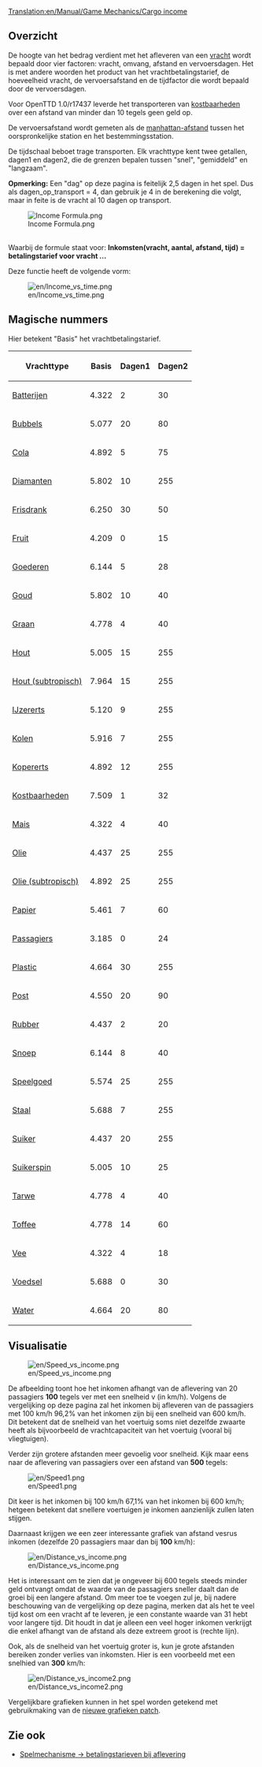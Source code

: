 [[Translation:en/Manual/Game Mechanics/Cargo income]]

==Overzicht==

De hoogte van het bedrag verdient met het afleveren van een [[nl/Manual/Vracht|vracht]] wordt bepaald door vier factoren: vracht, omvang, afstand en vervoersdagen. Het is met andere woorden het product van het vrachtbetalingstarief, de hoeveelheid vracht, de vervoersafstand en de tijdfactor die wordt bepaald door de vervoersdagen.

Voor OpenTTD 1.0/r17437 leverde het transporteren van [[nl/Manual/Base Set/Cargos/Kostbaarheden|kostbaarheden]] over een afstand van minder dan 10 tegels geen geld op.

De vervoersafstand wordt gemeten als de [http://nl.wikipedia.org/wiki/Manhattan-metriek manhattan-afstand] tussen het oorspronkelijke station en het bestemmingsstation.

De tijdschaal beboet trage transporten. Elk vrachttype kent twee getallen, dagen1 en dagen2, die de grenzen bepalen tussen "snel", "gemiddeld" en "langzaam".

'''Opmerking:''' Een "dag" op deze pagina is feitelijk 2,5 dagen in het spel. Dus als dagen_op_transport = 4, dan gebruik je 4 in de berekening die volgt, maar in feite is de vracht al 10 dagen op transport.

<!--
<math>
I(c,a,d,t)=c_\mathrm{Basis} \cdot a \cdot d \cdot \max\left(31,
\begin{cases}
255 & t \le c_\mathrm{Dagen1} \\
255 - (t-c_\mathrm{Dagen1}) & c_\mathrm{Dagen1} < t \le c_\mathrm{Dagen1} + c_\mathrm{Dagen2} \\
255 - 2(t-c_\mathrm{Dagen1}) + c_\mathrm{Dagen2} & t > c_\mathrm{Dagen1} + c_\mathrm{Dagen2} 
\end{cases}\right)\cdot\frac{1}{2^{21}}
</math>
-->

[[File:en/Income Formula.png|Income Formula.png]]

<br>Waarbij de formule staat voor: '''Inkomsten(vracht, aantal, afstand, tijd) = betalingstarief voor vracht ...'''

Deze functie heeft de volgende vorm:

[[File:en/Income vs time.png]]

==Magische nummers==

Hier betekent "Basis" het vrachtbetalingstarief.

{| class="wikitable sortable" style="text-align:right"
! Vrachttype !! Basis !! Dagen1 !! Dagen2
|-
|[[nl/Manual/Base Set/Cargos/Batterijen|Batterijen]]||4.322||2||30
|-
|[[nl/Manual/Base Set/Cargos/Bubbels|Bubbels]]||5.077||20||80
|-
|[[nl/Manual/Base Set/Cargos/Cola|Cola]]||4.892||5||75
|-
|[[nl/Manual/Base Set/Cargos/Diamanten|Diamanten]]||5.802||10||255
|-
|[[nl/Manual/Base Set/Cargos/Frisdrank|Frisdrank]]||6.250||30||50
|-
|[[nl/Manual/Base Set/Cargos/Fruit|Fruit]]||4.209||0||15
|-
|[[nl/Manual/Base Set/Cargos/Goederen|Goederen]]||6.144||5||28
|-
|[[nl/Manual/Base Set/Cargos/Goud|Goud]]||5.802||10||40
|-
|[[nl/Manual/Base Set/Cargos/Graan|Graan]]||4.778||4||40
|-
|[[nl/Manual/Base Set/Cargos/Hout|Hout]]||5.005||15||255
|-
|[[nl/Manual/Base Set/Cargos/Hout|Hout (subtropisch)]]||7.964||15||255
|-
|[[nl/Manual/Base Set/Cargos/IJzererts|IJzererts]]||5.120||9||255
|-
|[[nl/Manual/Base Set/Cargos/Kolen|Kolen]]||5.916||7||255
|-
|[[nl/Manual/Base Set/Cargos/Kopererts|Kopererts]]||4.892||12||255
|-
|[[nl/Manual/Base Set/Cargos/Kostbaarheden|Kostbaarheden]]||7.509||1||32
|-
|[[nl/Manual/Base Set/Cargos/Mais|Mais]]||4.322||4||40
|-
|[[nl/Manual/Base Set/Cargos/Olie|Olie]]||4.437||25||255
|-
|[[nl/Manual/Base Set/Cargos/Olie|Olie (subtropisch)]]||4.892||25||255
|-
|[[nl/Manual/Base Set/Cargos/Papier|Papier]]||5.461||7||60
|-
|[[nl/Manual/Base Set/Cargos/Passagiers|Passagiers]]||3.185||0||24
|-
|[[nl/Manual/Base Set/Cargos/Plastic|Plastic]]||4.664||30||255
|-
|[[nl/Manual/Base Set/Cargos/Post|Post]]||4.550||20||90
|-
|[[nl/Manual/Base Set/Cargos/Rubber|Rubber]]||4.437||2||20
|-
|[[nl/Manual/Base Set/Cargos/Snoep|Snoep]]||6.144||8||40
|-
|[[nl/Manual/Base Set/Cargos/Speelgoed|Speelgoed]]||5.574||25||255
|-
|[[nl/Manual/Base Set/Cargos/Staal|Staal]]||5.688||7||255
|-
|[[nl/Manual/Base Set/Cargos/Suiker|Suiker]]||4.437||20||255
|-
|[[nl/Manual/Base Set/Cargos/Suikerspin|Suikerspin]]||5.005||10||25
|-
|[[nl/Manual/Base Set/Cargos/Tarwe|Tarwe]]||4.778||4||40
|-
|[[nl/Manual/Base Set/Cargos/Toffee|Toffee]]||4.778||14||60
|-
|[[nl/Manual/Base Set/Cargos/Vee|Vee]]||4.322||4||18
|-
|[[nl/Manual/Base Set/Cargos/Voedsel|Voedsel]]||5.688||0||30
|-
|[[nl/Manual/Base Set/Cargos/Water|Water]]||4.664||20||80
|}

==Visualisatie==

[[File:en/Speed vs income.png]]

De afbeelding toont hoe het inkomen afhangt van de aflevering van 20 passagiers '''100''' tegels ver met een snelheid v (in km/h). Volgens de vergelijking op deze pagina zal het inkomen bij afleveren van de passagiers met 100 km/h 96,2% van het inkomen zijn bij een snelheid van 600 km/h. Dit betekent dat de snelheid van het voertuig soms niet dezelfde zwaarte heeft als bijvoorbeeld de vrachtcapaciteit van het voertuig (vooral bij vliegtuigen).

Verder zijn grotere afstanden meer gevoelig voor snelheid. Kijk maar eens naar de aflevering van passagiers over een afstand van '''500''' tegels:

[[File:en/Speed1.png]]

Dit keer is het inkomen bij 100 km/h 67,1% van het inkomen bij 600 km/h; hetgeen betekent dat snellere voertuigen je inkomen aanzienlijk zullen laten stijgen.

Daarnaast krijgen we een zeer interessante grafiek van afstand vesrus inkomen (dezelfde 20 passagiers maar dan bij '''100''' km/h):

[[File:en/Distance vs income.png]]

Het is interessant om te zien dat je ongeveer bij 600 tegels steeds minder geld ontvangt omdat de waarde van de passagiers sneller daalt dan de groei bij een langere afstand. Om meer toe te voegen zul je, bij nadere beschouwing van de vergelijking op deze pagina, merken dat als het te veel tijd kost om een vracht af te leveren, je een constante waarde van 31 hebt voor langere tijd. Dit houdt in dat je alleen een veel hoger inkomen verkrijgt die enkel afhangt van de afstand als deze extreem groot is (rechte lijn).

Ook, als de snelheid van het voertuig groter is, kun je grote afstanden bereiken zonder verlies van inkomsten. Hier is een voorbeeld met een snelhied van '''300''' km/h:

[[File:en/Distance vs income2.png]]

Vergelijkbare grafieken kunnen in het spel worden getekend met gebruikmaking van de [http://www.tt-forums.net/viewtopic.php?f=33&t=31984 nieuwe grafieken patch].

==Zie ook==

*[[nl/Manual/Game Mechanics/Main Page#Betalingstarieven_bij_aflevering|Spelmechanisme -> betalingstarieven bij aflevering]]